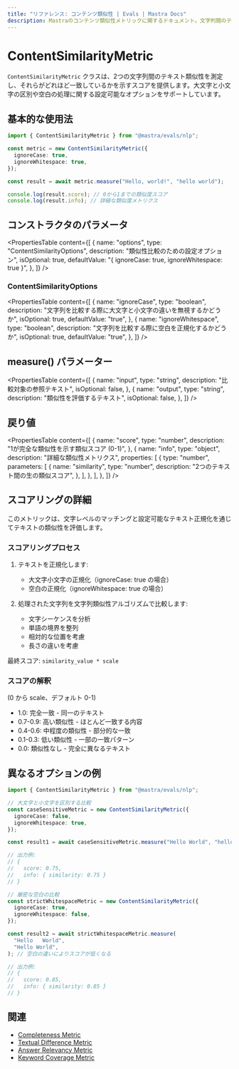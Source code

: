 ```yaml
---
title: "リファレンス: コンテンツ類似性 | Evals | Mastra Docs"
description: Mastraのコンテンツ類似性メトリックに関するドキュメント。文字列間のテキスト類似性を測定し、マッチングスコアを提供します。
---
```


# ContentSimilarityMetric

`ContentSimilarityMetric` クラスは、2つの文字列間のテキスト類似性を測定し、それらがどれほど一致しているかを示すスコアを提供します。大文字と小文字の区別や空白の処理に関する設定可能なオプションをサポートしています。

## 基本的な使用法

```typescript
import { ContentSimilarityMetric } from "@mastra/evals/nlp";

const metric = new ContentSimilarityMetric({
  ignoreCase: true,
  ignoreWhitespace: true,
});

const result = await metric.measure("Hello, world!", "hello world");

console.log(result.score); // 0から1までの類似度スコア
console.log(result.info); // 詳細な類似度メトリクス
```

## コンストラクタのパラメータ

<PropertiesTable
  content={[
    {
      name: "options",
      type: "ContentSimilarityOptions",
      description: "類似性比較のための設定オプション",
      isOptional: true,
      defaultValue: "{ ignoreCase: true, ignoreWhitespace: true }",
    },
  ]}
/>

### ContentSimilarityOptions

<PropertiesTable
  content={[
    {
      name: "ignoreCase",
      type: "boolean",
      description: "文字列を比較する際に大文字と小文字の違いを無視するかどうか",
      isOptional: true,
      defaultValue: "true",
    },
    {
      name: "ignoreWhitespace",
      type: "boolean",
      description: "文字列を比較する際に空白を正規化するかどうか",
      isOptional: true,
      defaultValue: "true",
    },
  ]}
/>

## measure() パラメーター

<PropertiesTable
  content={[
    {
      name: "input",
      type: "string",
      description: "比較対象の参照テキスト",
      isOptional: false,
    },
    {
      name: "output",
      type: "string",
      description: "類似性を評価するテキスト",
      isOptional: false,
    },
  ]}
/>

## 戻り値

<PropertiesTable
  content={[
    {
      name: "score",
      type: "number",
      description: "1が完全な類似性を示す類似スコア (0-1)",
    },
    {
      name: "info",
      type: "object",
      description: "詳細な類似性メトリクス",
      properties: [
        {
          type: "number",
          parameters: [
            {
              name: "similarity",
              type: "number",
              description: "2つのテキスト間の生の類似スコア",
            },
          ],
        },
      ],
    },
  ]}
/>

## スコアリングの詳細

このメトリックは、文字レベルのマッチングと設定可能なテキスト正規化を通じてテキストの類似性を評価します。

### スコアリングプロセス

1. テキストを正規化します:

   - 大文字小文字の正規化（ignoreCase: true の場合）
   - 空白の正規化（ignoreWhitespace: true の場合）

2. 処理された文字列を文字列類似性アルゴリズムで比較します:
   - 文字シーケンスを分析
   - 単語の境界を整列
   - 相対的な位置を考慮
   - 長さの違いを考慮

最終スコア: `similarity_value * scale`

### スコアの解釈

(0 から scale、デフォルト 0-1)

- 1.0: 完全一致 - 同一のテキスト
- 0.7-0.9: 高い類似性 - ほとんど一致する内容
- 0.4-0.6: 中程度の類似性 - 部分的な一致
- 0.1-0.3: 低い類似性 - 一部の一致パターン
- 0.0: 類似性なし - 完全に異なるテキスト

## 異なるオプションの例

```typescript
import { ContentSimilarityMetric } from "@mastra/evals/nlp";

// 大文字と小文字を区別する比較
const caseSensitiveMetric = new ContentSimilarityMetric({
  ignoreCase: false,
  ignoreWhitespace: true,
});

const result1 = await caseSensitiveMetric.measure("Hello World", "hello world"); // 大文字と小文字の違いによりスコアが低くなる

// 出力例:
// {
//   score: 0.75,
//   info: { similarity: 0.75 }
// }

// 厳密な空白の比較
const strictWhitespaceMetric = new ContentSimilarityMetric({
  ignoreCase: true,
  ignoreWhitespace: false,
});

const result2 = await strictWhitespaceMetric.measure(
  "Hello   World",
  "Hello World",
); // 空白の違いによりスコアが低くなる

// 出力例:
// {
//   score: 0.85,
//   info: { similarity: 0.85 }
// }
```

## 関連

- [Completeness Metric](./completeness)
- [Textual Difference Metric](./textual-difference)
- [Answer Relevancy Metric](./answer-relevancy)
- [Keyword Coverage Metric](./keyword-coverage)
